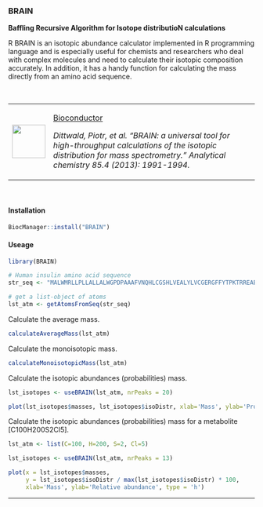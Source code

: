 ### BRAIN
**Baffling Recursive Algorithm for Isotope distributioN calculations**

R BRAIN is an isotopic abundance calculator implemented in R programming language and is especially useful for chemists and researchers who deal with complex molecules and need to calculate their isotopic composition accurately. In addition, it has a handy function for calculating the mass directly from an amino acid sequence.

\

+---------------------------------+---------------------------------------------------------------------------------------------------------------------------------------------------------------------------------------+
| ![](images/05.png){height="68"} | [Bioconductor](https://bioconductor.org/packages/release/bioc/manuals/BRAIN/man/BRAIN.pdf)                                                                                            |
|                                 |                                                                                                                                                                                       |
|                                 | *Dittwald, Piotr, et al. "BRAIN: a universal tool for high-throughput calculations of the isotopic distribution for mass spectrometry." Analytical chemistry 85.4 (2013): 1991-1994.* |
+---------------------------------+---------------------------------------------------------------------------------------------------------------------------------------------------------------------------------------+

\

#### Installation {-}
```r
BiocManager::install("BRAIN")
```

#### Useage {-}
```r
library(BRAIN)

# Human insulin amino acid sequence
str_seq <- "MALWMRLLPLLALLALWGPDPAAAFVNQHLCGSHLVEALYLVCGERGFFYTPKTRREAEDLQVGQVELGGGPGAGSLQPLALEGSLQKRGIVEQCCTSICSLYQLENYCN"

# get a list-object of atoms
lst_atm <- getAtomsFromSeq(str_seq) 
```

Calculate the average mass.
```r
calculateAverageMass(lst_atm)
```

Calculate the monoisotopic mass.
```r
calculateMonoisotopicMass(lst_atm)
```

Calculate the isotopic abundances (probabilities) mass.
```r
lst_isotopes <- useBRAIN(lst_atm, nrPeaks = 20)

plot(lst_isotopes$masses, lst_isotopes$isoDistr, xlab='Mass', ylab='Probability', type = 'h')
```
Calculate the isotopic abundances (probabilities) mass for a metabolite [C100H200S2Cl5].
```r

lst_atm <- list(C=100, H=200, S=2, Cl=5)

lst_isotopes <- useBRAIN(lst_atm, nrPeaks = 13)

plot(x = lst_isotopes$masses, 
     y = lst_isotopes$isoDistr / max(lst_isotopes$isoDistr) * 100, 
     xlab='Mass', ylab='Relative abundance', type = 'h')
```

---
